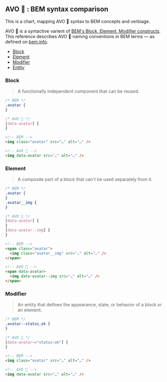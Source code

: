 
<Meta title="Elements/syntax: AVO:BEM comparison" />

## AVO 🥑 : BEM syntax comparison

This is a chart, mapping AVO 🥑 syntax to BEM concepts and verbiage.

AVO 🥑 is a syntactive varient of [BEM's Block, Element, Modifier constructs](https://en.bem.info/methodology/quick-start/).  
This reference describes AVO 🥑 naming conventions in BEM terms — as defined on [bem.info](https://en.bem.info/methodology/quick-start/).

- [Block](#block)
- [Element](#element)
- [Modifier](#modifier)
- [Entity](#entity)

### Block

> A functionally independent component that can be reused.

```css
/* BEM */
.avatar {
}

/* AVO 🥑 */
[data-avatar] {
}
```

```html
<!-- BEM -->
<img class="avatar" src="…" alt="…" />

<!-- AVO 🥑 -->
<img data-avatar src="…" alt="…" />
```

### Element

> A composite part of a block that can't be used separately from it.

```css
/* BEM */
.avatar {
}
.avatar__img {
}

/* AVO 🥑 */
[data-avatar] {
}
[data-avatar--img] {
}
```

```html
<!-- BEM -->
<span class="avatar">
  <img class="avatar__img" src="…" alt="…" />
</span>

<!-- AVO 🥑 -->
<span data-avatar>
  <img data-avatar--img src="…" alt="…" />
</span>
```

### Modifier

> An entity that defines the appearance, state, or behavior of a block or an element.

```css
/* BEM */
.avatar--status_ok {
}

/* AVO 🥑 */
[data-avatar~="status:ok"] {
}
```

```html
<!-- BEM -->
<img class="avatar" src="…" alt="…" />

<!-- AVO 🥑 -->
<img data-avatar src="…" alt="…" />
```
